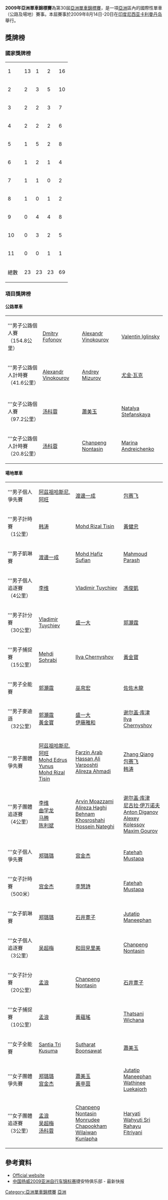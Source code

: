 '''2009年亞洲單車錦標賽'''為第30屆[[亞洲單車錦標賽|亞洲單車錦標賽]]，是一項[[亞洲|亞洲]]區內的國際性單車（公路及場地）賽事。本屆賽事於2009年8月14日-20日在[[印度尼西亚|印度尼西亚]][[卡利曼丹岛|卡利曼丹岛]]舉行。

==獎牌榜==
===國家獎牌榜===
{| {{RankedMedalTable}}
|-
| 1 ||align=left| {{CHN}} ||13 || 1 || 2 ||16
|-
| 2 ||align=left| {{KAZ}} || 2 || 3 || 5 ||10
|-
| 3 ||align=left| {{HKG}} || 2 || 2 || 3 || 7
|-
| 4 ||align=left| {{MAS}} || 2 || 2 || 2 || 6
|-
| 5 ||align=left| {{JPN}} || 1 || 5 || 2 || 8
|-
| 6 ||align=left| {{IRI}} || 1 || 2 || 1 || 4
|-
| 7 ||align=left| {{UZB}} || 1 || 1 || 0 || 2
|-
| 8 ||align=left| {{INA}} || 1 || 0 || 1 || 2
|-
| 9 ||align=left| {{THA}} || 0 || 4 || 4 || 8
|-
|10 ||align=left| {{TPE}} || 0 || 3 || 2 || 5
|-
|11 ||align=left| {{KGZ}} || 0 || 0 || 1 || 1
|- class="sortbottom"
!colspan=2|總數|| 23 || 23 || 23 || 69
|}

===項目獎牌榜===
====公路單車====
{| {{MedalistTable|labelwidth=200px|type=項目|style=font-size:small;}}
|-
|'''男子公路個人賽<br/>（154.8公里）
|{{flagicon|KAZ}} [[Dmitry_Fofonov|Dmitry Fofonov]]
|{{flagicon|KAZ}} [[Alexandr_Vinokourov|Alexandr Vinokourov]]
|{{flagicon|KAZ}} [[Valentin_Iglinsky|Valentin Iglinsky]]
|-
|'''男子公路個人計時賽<br/>（41.6公里）
|{{flagicon|KAZ}} [[Alexandr_Vinokourov|Alexandr Vinokourov]]
|{{flagicon|KAZ}} [[Andrey_Mizurov|Andrey Mizurov]]
|{{flagicon|KGZ}} [[尤金·瓦克|尤金·瓦克]]
|-
|colspan="4"|
|-
|'''女子公路個人賽<br/>（97.2公里）
|{{flagicon|CHN}} [[汤科蓉|汤科蓉]]
|{{flagicon|TPE}} [[蕭美玉|蕭美玉]]
|{{flagicon|KAZ}} [[Natalya_Stefanskaya|Natalya Stefanskaya]]
|-
|'''女子公路個人計時賽<br/>（20.8公里）
|{{flagicon|CHN}} [[汤科蓉|汤科蓉]]
|{{flagicon|THA}} [[Chanpeng_Nontasin|Chanpeng Nontasin]]
|{{flagicon|KAZ}} [[Marina_Andreichenko|Marina Andreichenko]]
|}

====場地單車====
{| {{MedalistTable|labelwidth=200px|type=項目|style=font-size:small;}}
|-
|'''男子個人爭先賽
|{{flagicon|MAS}} [[阿茲祖哈斯尼阿旺|阿茲祖哈斯尼.阿旺]]
|{{flagicon|JPN}} [[渡邊一成|渡邊一成]]
|{{flagicon|CHN}} [[包赛飞|包赛飞]]
|-
|'''男子計時賽<br/>（1公里）
|{{flagicon|CHN}} [[韩涛|韩涛]]
|{{flagicon|MAS}} [[Mohd_Rizal_Tisin|Mohd Rizal Tisin]]
|{{flagicon|HKG}} [[黃健忠|黃健忠]]
|-
|'''男子凱琳賽
|{{flagicon|JPN}} [[渡邊一成|渡邊一成]]
|{{flagicon|MAS}} [[Mohd_Hafiz_Sufian|Mohd Hafiz Sufian]]
|{{flagicon|IRI}} [[Mahmoud_Parash|Mahmoud Parash]]
|-
|'''男子個人追逐賽<br/>（4公里）
|{{flagicon|CHN}} [[李维_(自行车运动员)|李维]]
|{{flagicon|UZB}} [[Vladimir_Tuychiev|Vladimir Tuychiev]]
|{{flagicon|TPE}} [[馮俊凱|馮俊凱]]
|-
|'''男子計分賽<br/>（30公里）
|{{flagicon|UZB}} [[Vladimir_Tuychiev|Vladimir Tuychiev]]
|{{flagicon|JPN}} [[盛一大|盛一大]]
|{{flagicon|HKG}} [[郭灝霆|郭灝霆]]
|-
|'''男子捕捉賽<br/>（15公里）
|{{flagicon|IRI}} [[Mehdi_Sohrabi|Mehdi Sohrabi]]
|{{flagicon|KAZ}} [[Ilya_Chernyshov|Ilya Chernyshov]]
|{{flagicon|HKG}} [[黃金寶|黃金寶]]
|-
|'''男子全能賽
|{{flagicon|HKG}} [[郭灝霆|郭灝霆]]
|{{flagicon|TPE}} [[巫帛宏|巫帛宏]]
|{{flagicon|JPN}} [[佐佐木龍|佐佐木龍]]
|-
|'''男子麥迪遜<br/>（32公里）
|{{flagicon|HKG}} [[郭灝霆|郭灝霆]]<br/>{{flagicon|HKG}} [[黃金寶|黃金寶]]
|{{flagicon|JPN}} [[盛一大|盛一大]]<br/>{{flagicon|JPN}} [[伊藤雅和|伊藤雅和]]
|{{flagicon|KAZ}} [[谢尔盖·库津|谢尔盖·库津]]<br/>{{flagicon|KAZ}} [[Ilya_Chernyshov|Ilya Chernyshov]]
|-
|'''男子團體爭先賽
|{{flagicon|MAS}} [[阿茲祖哈斯尼阿旺|阿茲祖哈斯尼.阿旺]]<br />{{flagicon|MAS}} [[Mohd_Edrus_Yunus|Mohd Edrus Yunus]]<br />{{flagicon|MAS}} [[Mohd_Rizal_Tisin|Mohd Rizal Tisin]]
|{{flagicon|IRI}} [[Farzin_Arab|Farzin Arab]]<br />{{flagicon|IRI}} [[Hassan_Ali_Varposhti|Hassan Ali Varposhti]]<br />{{flagicon|IRI}} [[Alireza_Ahmadi|Alireza Ahmadi]]
|{{flagicon|CHN}} [[Zhang_Qiang|Zhang Qiang]]<br />{{flagicon|CHN}} [[包赛飞|包赛飞]]<br />{{flagicon|CHN}} [[韩涛|韩涛]]
|-
|'''男子團體追逐賽<br/>（4公里）
|{{flagicon|CHN}} [[李维_(自行车运动员)|李维]]<br />{{flagicon|CHN}} [[曲学龙|曲学龙]]<br />{{flagicon|CHN}} [[马腾_(自行车运动员)|马腾]]<br />{{flagicon|CHN}} [[陈利斌|陈利斌]]
|{{flagicon|IRI}} [[Arvin_Moazzami|Arvin Moazzami]]<br />{{flagicon|IRI}} [[Alireza_Haghi|Alireza Haghi]]<br />{{flagicon|IRI}} [[Behnam_Khosroshahi|Behnam Khosroshahi]]<br />{{flagicon|IRI}} [[Hossein_Nateghi|Hossein Nateghi]]
|{{flagicon|KAZ}} [[谢尔盖·库津|谢尔盖·库津]]<br />{{flagicon|KAZ}} [[尼古拉·伊万诺夫|尼古拉·伊万诺夫]]<br />{{flagicon|KAZ}} [[Anton_Diganov|Anton Diganov]]<br />{{flagicon|KAZ}} [[Alexey_Kolessov|Alexey Kolessov]]<br />{{flagicon|KAZ}} [[Maxim_Gourov|Maxim Gourov]]
|-
|colspan="4"|
|-
|'''女子個人爭先賽
|{{flagicon|CHN}} [[郑璐璐|郑璐璐]]
|{{flagicon|CHN}} [[宫金杰|宫金杰]]
|{{flagicon|MAS}} [[Fatehah_Mustapa|Fatehah Mustapa]]
|-
|'''女子計時賽<br/>（500米）
|{{flagicon|CHN}} [[宫金杰|宫金杰]]
|{{flagicon|HKG}} [[李慧詩|李慧詩]]
|{{flagicon|MAS}} [[Fatehah_Mustapa|Fatehah Mustapa]]
|-
|'''女子凱琳賽
|{{flagicon|CHN}} [[郑璐璐|郑璐璐]]
|{{flagicon|JPN}} [[石井寛子|石井寛子]]
|{{flagicon|THA}} [[Jutatip_Maneephan|Jutatip Maneephan]]
|-
|'''女子個人追逐賽<br/>（3公里）
|{{flagicon|CHN}} [[吴超梅|吴超梅]]
|{{flagicon|JPN}} [[和田見里美|和田見里美]]
|{{flagicon|THA}} [[Chanpeng_Nontasin|Chanpeng Nontasin]]
|-
|'''女子計分賽<br/>（20公里）
|{{flagicon|CHN}} [[孟浪_(自行车运动员)|孟浪]]
|{{flagicon|THA}} [[Chanpeng_Nontasin|Chanpeng Nontasin]]
|{{flagicon|JPN}} [[石井寛子|石井寛子]]
|-
|'''女子捕捉賽<br/>（10公里）
|{{flagicon|CHN}} [[孟浪_(自行车运动员)|孟浪]]
|{{flagicon|HKG}} [[黃蘊瑤|黃蘊瑤]]
|{{flagicon|THA}} [[Thatsani_Wichana|Thatsani Wichana]]
|-
|'''女子全能賽
|{{flagicon|INA}} [[Santia_Tri_Kusuma|Santia Tri Kusuma]]
|{{flagicon|THA}} [[Sutharat_Boonsawat|Sutharat Boonsawat]]
|{{flagicon|TPE}} [[蕭美玉|蕭美玉]]
|-
|'''女子團體爭先賽
|{{flagicon|CHN}} [[郑璐璐|郑璐璐]]<br />{{flagicon|CHN}} [[宫金杰|宫金杰]]
|{{flagicon|TPE}} [[蕭美玉|蕭美玉]]<br />{{flagicon|TPE}} [[黃亭茵|黃亭茵]]
|{{flagicon|THA}} [[Jutatip_Maneephan|Jutatip Maneephan]]<br />{{flagicon|THA}} [[Wathinee_Luekajorh|Wathinee Luekajorh]]
|-
|'''女子團體追逐賽<br/>（3公里）
|{{flagicon|CHN}} [[孟浪_(自行车运动员)|孟浪]]<br />{{flagicon|CHN}} [[吴超梅|吴超梅]]<br />{{flagicon|CHN}} [[汤科蓉|汤科蓉]]
|{{flagicon|THA}} [[Chanpeng_Nontasin|Chanpeng Nontasin]]<br />{{flagicon|THA}} [[Monrudee_Chapookham|Monrudee Chapookham]]<br />{{flagicon|THA}} [[Wilaiwan_Kunlapha|Wilaiwan Kunlapha]]
|{{flagicon|INA}} [[Haryati|Haryati]]<br />{{flagicon|INA}} [[Wahyuti_Sri_Rahayu|Wahyuti Sri Rahayu]]<br />{{flagicon|INA}} [[Fitriyani|Fitriyani]]
|}

==參考資料==
* [https://web.archive.org/web/20090810133614/http://www.smartnet-online.net/indonesianasiancycling2009/index.html Official website] {{en}}
* [http://www.giant-club.com/chedui_Page.asp?SysID=200982184841761257349 中国扬威2009亚洲自行车锦标赛]{{dead link|date=十一月 2017 |bot=InternetArchiveBot }}捷安特俱乐部 - 最新快报 {{zh-cn}}

{{亞洲單車錦標賽}}
[[Category:亞洲單車錦標賽|Category:亞洲單車錦標賽]]
[[Category:2009年單車|亞洲]]